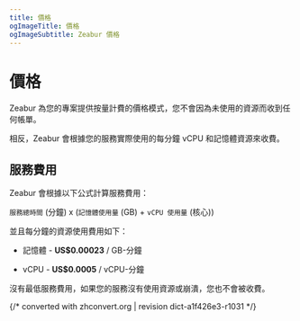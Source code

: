 ```yaml
---
title: 價格
ogImageTitle: 價格
ogImageSubtitle: Zeabur 價格
---
```


# 價格

Zeabur 為您的專案提供按量計費的價格模式，您不會因為未使用的資源而收到任何帳單。

相反，Zeabur 會根據您的服務實際使用的每分鐘 vCPU 和記憶體資源來收費。

## 服務費用

Zeabur 會根據以下公式計算服務費用：
  
`服務總時間` (分鐘) x (`記憶體使用量` (GB) + `vCPU 使用量` (核心))

並且每分鐘的資源使用費用如下：

- 記憶體 - **US$0.00023** / GB-分鐘

- vCPU - **US$0.0005** / vCPU-分鐘

沒有最低服務費用，如果您的服務沒有使用資源或崩潰，您也不會被收費。

{/* converted with zhconvert.org | revision dict-a1f426e3-r1031 */}